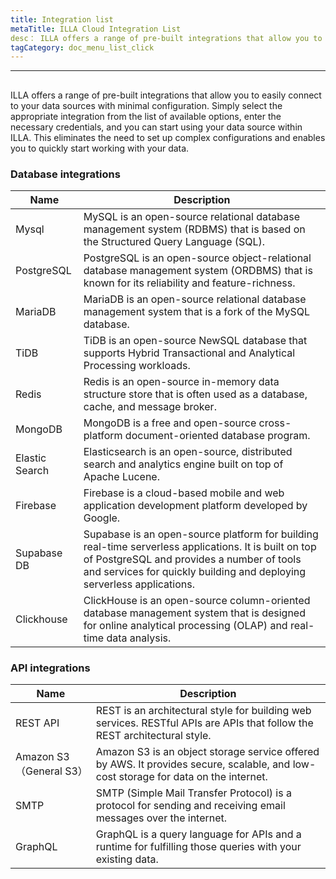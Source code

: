 ```yaml
---
title: Integration list
metaTitle: ILLA Cloud Integration List
desc： ILLA offers a range of pre-built integrations that allow you to easily connect to your data sources with minimal configuration
tagCategory: doc_menu_list_click
---
```

---

## <Heading hidden>Integration List</Heading>

ILLA offers a range of pre-built integrations that allow you to easily connect to your data sources with minimal configuration. Simply select the appropriate integration from the list of available options, enter the necessary credentials, and you can start using your data source within ILLA. This eliminates the need to set up complex configurations and enables you to quickly start working with your data.

### Database integrations

| Name | Description |
| --- | --- |
| Mysql  | MySQL is an open-source relational database management system (RDBMS) that is based on the Structured Query Language (SQL). |
| PostgreSQL | PostgreSQL is an open-source object-relational database management system (ORDBMS) that is known for its reliability and feature-richness. |
| MariaDB | MariaDB is an open-source relational database management system that is a fork of the MySQL database. |
| TiDB | TiDB is an open-source NewSQL database that supports Hybrid Transactional and Analytical Processing workloads. |
| Redis | Redis is an open-source in-memory data structure store that is often used as a database, cache, and message broker. |
| MongoDB | MongoDB is a free and open-source cross-platform document-oriented database program. |
| Elastic Search | Elasticsearch is an open-source, distributed search and analytics engine built on top of Apache Lucene. |
| Firebase | Firebase is a cloud-based mobile and web application development platform developed by Google. |
| Supabase DB | Supabase is an open-source platform for building real-time serverless applications. It is built on top of PostgreSQL and provides a number of tools and services for quickly building and deploying serverless applications. |
| Clickhouse | ClickHouse is an open-source column-oriented database management system that is designed for online analytical processing (OLAP) and real-time data analysis. |

### API integrations

| Name | Description |
| --- | --- |
| REST API | REST is an architectural style for building web services. RESTful APIs are APIs that follow the REST architectural style. |
| Amazon S3（General S3） | Amazon S3 is an object storage service offered by AWS. It provides secure, scalable, and low-cost storage for data on the internet. |
| SMTP | SMTP (Simple Mail Transfer Protocol) is a protocol for sending and receiving email messages over the internet. |
| GraphQL | GraphQL is a query language for APIs and a runtime for fulfilling those queries with your existing data.  |

